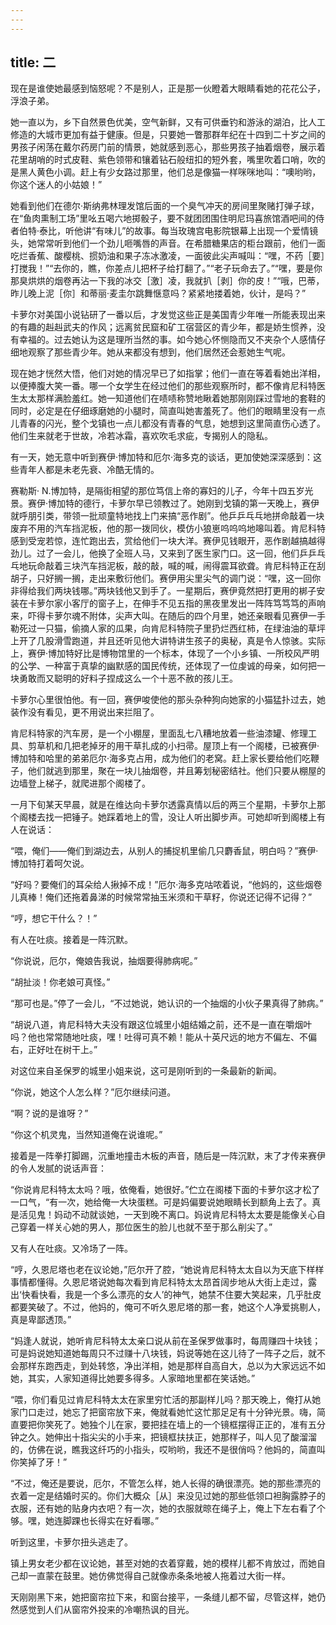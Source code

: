 ```yaml
---
---
---
```

title: 二
---




现在是谁使她最感到恼怒呢？不是别人，正是那一伙瞪着大眼睛看她的花花公子，浮浪子弟。

她一直以为，乡下自然景色优美，空气新鲜，又有可供垂钓和游泳的湖泊，比人工修造的大城市更加有益于健康。但是，只要她一瞥那群年纪在十四到二十岁之间的男孩子闲荡在戴尔药房门前的情景，她就感到恶心，那些男孩子抽着烟卷，展示着花里胡哨的时式皮鞋、紫色领带和镶着钻石般纽扣的短外套，嘴里吹着口哨，吹的是黑人黄色小调。赶上有少女路过那里，他们总是像猫一样咪咪地叫：“噢哟哟，你这个迷人的小姑娘！”

她看到他们在德尔·斯纳弗林理发馆后面的一个臭气冲天的房间里聚赌打弹子球，在“鱼肉熏制工场”里吆五喝六地掷骰子，要不就团团围住明尼玛喜旅馆酒吧间的侍者伯特·泰比，听他讲“有味儿”的故事。每当玫瑰宫电影院银幕上出现一个爱情镜头，她常常听到他们一个劲儿咂嘴唇的声音。在希腊糖果店的柜台跟前，他们一面吃烂香蕉、酸樱桃、掼奶油和果子冻冰激凌，一面彼此尖声喊叫：“嘿，不药［要］打搅我！”“去你的，瞧，你差点儿把杯子给打翻了。”“老子玩命去了。”“嘿，要是你那臭烘烘的烟卷再沾一下我的冰交［激］凌，我就扒［剥］你的皮！”“哦，巴蒂，昨儿晚上泥［你］和蒂丽·麦圭尔跳舞惬意吗？紧紧地搂着她，伙计，是吗？”

卡萝尔对美国小说钻研了一番以后，才发觉这些正是美国青少年唯一所能表现出来的有趣的赳赳武夫的作风；远离贫民窟和矿工宿营区的青少年，都是娇生惯养，没有幸福的。过去她认为这是理所当然的事。如今她心怀恻隐而又不夹杂个人感情仔细地观察了那些青少年。她从来都没有想到，他们居然还会惹她生气呢。

现在她才恍然大悟，他们对她的情况早已了如指掌；他们一直在等着看她出洋相，以便捧腹大笑一番。哪一个女学生在经过他们的那些观察所时，都不像肯尼科特医生太太那样满脸羞红。她一知道他们在啧啧称赞地瞅着她那刚刚踩过雪地的套鞋的同时，必定是在仔细琢磨她的小腿时，简直叫她害羞死了。他们的眼睛里没有一点儿青春的闪光，整个戈镇也一点儿都没有青春的气息，她想到这里简直伤心透了。他们生来就老于世故，冷若冰霜，喜欢吹毛求疵，专揭别人的隐私。

有一天，她无意中听到赛伊·博加特和厄尔·海多克的谈话，更加使她深深感到：这些青年人都是未老先衰、冷酷无情的。

赛勒斯· N.博加特，是隔街相望的那位笃信上帝的寡妇的儿子，今年十四五岁光景。赛伊·博加特的德行，卡萝尔早已领教过了。她刚到戈镇的第一天晚上，赛伊就呼朋引类，带领一批顽童特地找上门来搞“恶作剧”。他乒乒乓乓地拼命敲着一块废弃不用的汽车挡泥板，他的那一拨同伙，模仿小狼崽呜呜呜地嗥叫着。肯尼科特感到受宠若惊，连忙跑出去，赏给他们一块大洋。赛伊见钱眼开，恶作剧越搞越得劲儿。过了一会儿，他换了全班人马，又来到了医生家门口。这一回，他们乒乒乓乓地玩命敲着三块汽车挡泥板，敲的敲，喊的喊，闹得震耳欲聋。肯尼科特正在刮胡子，只好搁一搁，走出来敷衍他们。赛伊用尖里尖气的调门说：“嘿，这一回你非得给我们两块钱哪。”两块钱他又到手了。一星期后，赛伊竟然把打更用的梆子安装在卡萝尔家小客厅的窗子上，在伸手不见五指的黑夜里发出一阵阵笃笃笃的声响来，吓得卡萝尔魂不附体，尖声大叫。在随后的四个月里，她还亲眼看见赛伊一手勒死过一只猫，偷摘人家的瓜果，向肯尼科特院子里扔烂西红柿，在绿油油的草坪上开了几股滑雪跑道，并且还听见他大讲特讲生孩子的奥秘，真是令人惊骇。实际上，赛伊·博加特好比是博物馆里的一个标本，体现了一个小乡镇、一所校风严明的公学、一种富于真挚的幽默感的国民传统，还体现了一位虔诚的母亲，如何把一块勇敢而又聪明的好料子捏成这么一个十恶不赦的孩儿王。

卡萝尔心里很怕他。有一回，赛伊唆使他的那头杂种狗向她家的小猫猛扑过去，她装作没有看见，更不用说出来拦阻了。

肯尼科特家的汽车房，是一个小棚屋，里面乱七八糟地放着一些油漆罐、修理工具、剪草机和几把老掉牙的用干草扎成的小扫帚。屋顶上有一个阁楼，已被赛伊·博加特和哈里的弟弟厄尔·海多克占用，成为他们的老窝。赶上家长要给他们吃鞭子，他们就逃到那里，聚在一块儿抽烟卷，并且筹划秘密结社。他们只要从棚屋的边墙登上梯子，就爬进那个阁楼了。

一月下旬某天早晨，就是在维达向卡萝尔透露真情以后的两三个星期，卡萝尔上那个阁楼去找一把锤子。她踩着地上的雪，没让人听出脚步声。可她却听到阁楼上有人在说话：

“喂，俺们——俺们到湖边去，从别人的捕捉机里偷几只麝香鼠，明白吗？”赛伊·博加特打着呵欠说。

“好吗？要俺们的耳朵给人揪掉不成！”厄尔·海多克咕哝着说，“他妈的，这些烟卷儿真棒！俺们还拖着鼻涕的时候常常抽玉米须和干草籽，你说还记得不记得？”

“哼，想它干什么？！”

有人在吐痰。接着是一阵沉默。

“你说说，厄尔，俺娘告我说，抽烟要得肺病呢。”

“胡扯淡！你老娘可真怪。”

“那可也是。”停了一会儿，“不过她说，她认识的一个抽烟的小伙子果真得了肺病。”

“胡说八道，肯尼科特大夫没有跟这位城里小姐结婚之前，还不是一直在嚼烟叶吗？他也常常随地吐痰，嘿！吐得可真不赖！能从十英尺远的地方不偏左、不偏右，正好吐在树干上。”

对这位来自圣保罗的城里小姐来说，这可是刚听到的一条最新的新闻。

“你说，她这个人怎么样？”厄尔继续问道。

“啊？说的是谁呀？”

“你这个机灵鬼，当然知道俺在说谁呢。”

接着是一阵拳打脚踢，沉重地撞击木板的声音，随后是一阵沉默，末了才传来赛伊的令人发腻的说话声音：

“你说肯尼科特太太吗？哦，依俺看，她很好。”伫立在阁楼下面的卡萝尔这才松了一口气，“有一次，她给俺一大块蛋糕。可是妈偏要说她眼睛长到额角上去了。真是活见鬼！妈动不动就谈她，一天到晚不离口。妈说肯尼科特太太要是能像关心自己穿着一样关心她的男人，那位医生的脸儿也就不至于那么削尖了。”

又有人在吐痰。又冷场了一阵。

“哼，久恩尼塔也老在议论她，”厄尔开了腔，“她说肯尼科特太太自以为天底下样样事情都懂得。久恩尼塔说她每次看到肯尼科特太太昂首阔步地从大街上走过，露出‘快看快看，我是一个多么漂亮的女人’的神气，她禁不住要大笑起来，几乎肚皮都要笑破了。不过，他妈的，俺可不听久恩尼塔的那一套，她这个人净爱挑剔人，真是卑鄙透顶。”

“妈逢人就说，她听肯尼科特太太亲口说从前在圣保罗做事时，每周赚四十块钱；可是妈说她知道她每周只不过赚十八块钱，妈说等她在这儿待了一阵子之后，就不会那样东跑西走，到处转悠，净出洋相，她是那样自高自大，总以为大家远远不如她，其实，人家知道得比她要多得多。人家暗地里都在笑话她。”

“喂，你们看见过肯尼科特太太在家里穷忙活的那副样儿吗？那天晚上，俺打从她家门口走过，她忘了把窗帘放下来，俺就看她忙这忙那足足有十分钟光景。嗨，简直要把你笑死了。她独个儿在家，要把挂在墙上的一个镜框摆得正正的，准有五分钟之久。她伸出十指尖尖的小手来，把镜框扶扶正，她那样子，叫人见了酸溜溜的，仿佛在说，瞧我这纤巧的小指头，哎哟哟，我还不是很俏吗？他妈的，简直叫你笑掉了牙！”

“不过，俺还是要说，厄尔，不管怎么样，她人长得的确很漂亮。她的那些漂亮的衣着一定是结婚时买的。你们大概众［从］来没见过她的那些低领口袒胸露脖子的衣服，还有她的贴身内衣吧？有一次，她的衣服就晾在绳子上，俺上下左右看了个够。嘿，她连脚踝也长得实在好看哪。”

听到这里，卡萝尔扭头逃走了。

镇上男女老少都在议论她，甚至对她的衣着穿戴，她的模样儿都不肯放过，而她自己却一直蒙在鼓里。她仿佛觉得自己就像赤条条地被人拖着过大街一样。

天刚刚黑下来，她把窗帘拉下来，和窗台接平，一条缝儿都不留，尽管这样，她仍然感觉到人们从窗帘外投来的冷嘲热讽的目光。